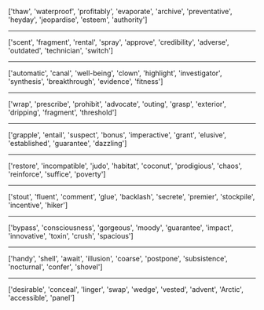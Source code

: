['thaw', 'waterproof', 'profitably', 'evaporate', 'archive', 'preventative', 'heyday', 'jeopardise', 'esteem', 'authority']
<hr>
['scent', 'fragment', 'rental', 'spray', 'approve', 'credibility', 'adverse', 'outdated', 'technician', 'switch']
<hr>
['automatic', 'canal', 'well-being', 'clown', 'highlight', 'investigator', 'synthesis', 'breakthrough', 'evidence', 'fitness']
<hr>
['wrap', 'prescribe', 'prohibit', 'advocate', 'outing', 'grasp', 'exterior', 'dripping', 'fragment', 'threshold']
<hr>
['grapple', 'entail', 'suspect', 'bonus', 'imperactive', 'grant', 'elusive', 'established', 'guarantee', 'dazzling']
<hr>
['restore', 'incompatible', 'judo', 'habitat', 'coconut', 'prodigious', 'chaos', 'reinforce', 'suffice', 'poverty']
<hr>
['stout', 'fluent', 'comment', 'glue', 'backlash', 'secrete', 'premier', 'stockpile', 'incentive', 'hiker']
<hr>
['bypass', 'consciousness', 'gorgeous', 'moody', 'guarantee', 'impact', 'innovative', 'toxin', 'crush', 'spacious']
<hr>
['handy', 'shell', 'await', 'illusion', 'coarse', 'postpone', 'subsistence', 'nocturnal', 'confer', 'shovel']
<hr>
['desirable', 'conceal', 'linger', 'swap', 'wedge', 'vested', 'advent', 'Arctic', 'accessible', 'panel']